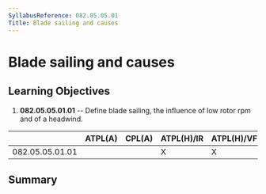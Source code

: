 ```yaml
---
SyllabusReference: 082.05.05.01
Title: Blade sailing and causes
---
```


# Blade sailing and causes

## Learning Objectives

1.  **082.05.05.01.01** -- Define blade sailing, the influence of low rotor rpm
    and of a headwind.

|                 | ATPL(A) | CPL(A) | ATPL(H)/IR | ATPL(H)/VFR | CPL(H) | IR  | CBIR(A) |
| --------------- | ------- | ------ | ---------- | ----------- | ------ | --- | ------- |
| 082.05.05.01.01 |         |        | X          | X           | X      |     |         |

## Summary
